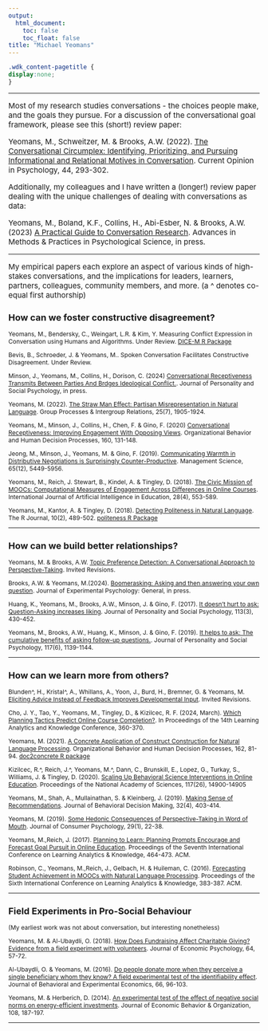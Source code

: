 ```yaml
---
output:
  html_document: 
    toc: false
    toc_float: false
title: "Michael Yeomans"
---
```


<link rel="stylesheet" href="styles.css" type="text/css">
```css
.wdk_content-pagetitle {
display:none;
}
```

***

<div style="font-size: 15px">
Most of my research studies conversations - the choices people make, and the goals they pursue. For a discussion of the conversational goal framework, please see this (short!) review paper:

Yeomans, M., Schweitzer, M. & Brooks, A.W. (2022). [The Conversational Circumplex: Identifying, Prioritizing, and Pursuing Informational and Relational Motives in Conversation](http://www.mikeyeomans.info/papers/circumplex.pdf). Current Opinion in Psychology, 44, 293-302.

Additionally, my colleagues and I have written a (longer!) review paper dealing with the unique challenges of dealing with conversations as data:

Yeomans, M., Boland, K.F., Collins, H., Abi-Esber, N. & Brooks, A.W. (2023) [A Practical Guide to Conversation Research](http://www.mikeyeomans.info/papers/PGCR_yeomans.pdf). Advances in Methods & Practices in Psychological Science, in press.

***

My empirical papers each explore an aspect of various kinds of high-stakes conversations, and the implications for leaders, learners, partners, colleagues, community members, and more. (a ^ denotes co-equal first authorship)

<div style="font-size: 12px">

## How can we foster constructive disagreement?

Yeomans, M., Bendersky, C., Weingart, L.R. & Kim, Y. Measuring Conflict Expression in Conversation using Humans and Algorithms. Under Review.  [DICE-M R Package](https://cran.r-project.org/package=DICEM)

Bevis, B., Schroeder, J. & Yeomans, M.. Spoken Conversation Facilitates Constructive Disagreement. Under Review.

Minson, J., Yeomans, M., Collins, H., Dorison, C. (2024) [Conversational Receptiveness Transmits Between Parties And Brdges Ideological Conflict.](http://www.mikeyeomans.info/papers/receptiveness.pdf). Journal of Personality and Social Psychology, in press.

Yeomans, M. (2022). [The Straw Man Effect: Partisan Misrepresentation in Natural Language ](http://www.mikeyeomans.info/papers/straw_men.pdf). Group Processes & Intergroup Relations,  25(7), 1905-1924.

Yeomans, M., Minson, J., Collins, H., Chen, F. & Gino, F. (2020) [Conversational Receptiveness: Improving Engagement With Opposing Views](http://www.mikeyeomans.info/papers/receptiveness.pdf). Organizational Behavior and Human Decision Processes, 160, 131-148.

Jeong, M., Minson, J., Yeomans, M. & Gino, F. (2019). [Communicating Warmth in Distributive Negotiations is Surprisingly Counter-Productive](http://www.mikeyeomans.info/papers/communicating_warmth.pdf). Management Science, 65(12), 5449-5956.

Yeomans, M., Reich, J. Stewart, B., Kindel, A.  & Tingley, D. (2018). [The Civic Mission of MOOCs: Computational Measures of Engagement Across Differences in Online Courses](http://www.mikeyeomans.info/papers/EngagementAcrossDifference.pdf). International Journal of Artificial Intelligence in Education, 28(4), 553-589.

Yeomans, M., Kantor, A.  & Tingley, D. (2018). [Detecting Politeness in Natural Language](http://www.mikeyeomans.info/papers/Rpoliteness.pdf). The R Journal, 10(2), 489-502. [politeness R Package](https://cran.r-project.org/package=politeness)

***

## How can we build better relationships?

Yeomans, M. & Brooks, A.W. [Topic Preference Detection: A Conversational Approach to Perspective-Taking](http://www.mikeyeomans.info/papers/topic_selection.pdf). Invited Revisions.

Brooks, A.W. & Yeomans, M.(2024). [Boomerasking: Asking and then answering your own question](http://www.mikeyeomans.info/papers/topic_selection.pdf). Journal of Experimental Psychology: General, in press.

Huang, K., Yeomans, M., Brooks, A.W., Minson, J. & Gino, F. (2017). [It doesn't hurt to ask: Question-Asking increases liking](http://www.mikeyeomans.info/papers/question_asking.pdf). Journal of Personality and Social Psychology, 113(3), 430-452.

Yeomans, M., Brooks, A.W., Huang, K., Minson, J. & Gino, F. (2019). [It helps to ask: The cumulative benefits of asking follow-up questions. ](http://www.mikeyeomans.info/papers/cumulative.pdf). Journal of Personality and Social Psychology, 117(6), 1139-1144.

***

## How can we learn more from others?

Blunden^, H., Kristal^, A., Whillans, A., Yoon, J., Burd, H., Bremner, G. & Yeomans, M. [Eliciting Advice Instead of Feedback Improves Developmental Input](http://www.mikeyeomans.info/papers/concreteness.pdf). Invited Revisions.

Cho, J. Y., Tao, Y., Yeomans, M., Tingley, D., & Kizilcec, R. F. (2024, March). [Which Planning Tactics Predict Online Course Completion?](http://www.mikeyeomans.info/papers/plan_tactics.pdf). In Proceedings of the 14th Learning Analytics and Knowledge Conference, 360-370.

Yeomans, M. (2021). [A Concrete Application of Construct Construction for Natural Language Processing](http://www.mikeyeomans.info/papers/concreteness.pdf). Organizational Behavior and Human Decision Processes, 162, 81-94. [doc2concrete R package](https://cran.r-project.org/package=doc2concrete)

Kizilcec, R.^,  Reich, J.^, Yeomans, M.^, Dann, C., Brunskill, E., Lopez, G., Turkay, S., Williams, J. & Tingley, D. (2020). [Scaling Up Behavioral Science Interventions in Online Education](http://www.mikeyeomans.info/papers/earlyinterventions.pdf). Proceedings of the National Academy of Sciences, 117(26), 14900-14905

Yeomans, M., Shah, A., Mullainathan, S.  & Kleinberg, J. (2019). [Making Sense of Recommendations](http://www.mikeyeomans.info/papers/Making_Sense.pdf). Journal of Behavioral Decision Making, 32(4), 403-414.

Yeomans, M. (2019). [Some Hedonic Consequences of Perspective-Taking in Word of Mouth](http://www.mikeyeomans.info/papers/Advice_Supply.pdf). Journal of Consumer Psychology, 29(1), 22-38.

Yeomans, M.,Reich, J. (2017). [Planning to Learn: Planning Prompts Encourage and Forecast Goal Pursuit in Online Education](http://www.mikeyeomans.info/papers/planning.pdf). Proceedings of the Seventh International Conference on Learning Analytics  & Knowledge, 464-473. ACM.

Robinson, C., Yeomans, M.,Reich, J., Gelbach, H.  & Huileman, C. (2016). [Forecasting Student Achievement in MOOCs with Natural Language Processing](http://www.mikeyeomans.info/papers/utility_value.pdf). Proceedings of the Sixth International Conference on Learning Analytics  & Knowledge, 383-387. ACM.

***

## Field Experiments in Pro-Social Behaviour
(My earliest work was not about conversation, but interesting nonetheless)

Yeomans, M.  & Al-Ubaydli, O. (2018). [How Does Fundraising Affect Charitable Giving? Evidence from a field experiment with volunteers](http://www.mikeyeomans.info/papers/Collateral_Effects_of_Fundraising.pdf). Journal of Economic Psychology, 64, 57-72.

Al-Ubaydli, O. & Yeomans, M. (2016). [Do people donate more when they perceive a single beneficiary whom they know? A field experimental test of the identifiability effect](http://www.mikeyeomans.info/papers/Identifiability_Effect.pdf). Journal of Behavioral and Experimental Economics, 66, 96-103.

Yeomans, M. & Herberich, D. (2014). [An experimental test of the effect of negative social norms on energy-efficient investments](http://www.mikeyeomans.info/papers/Tire_Pressure_Neglect.pdf). Journal of Economic Behavior & Organization, 108, 187-197.

***
